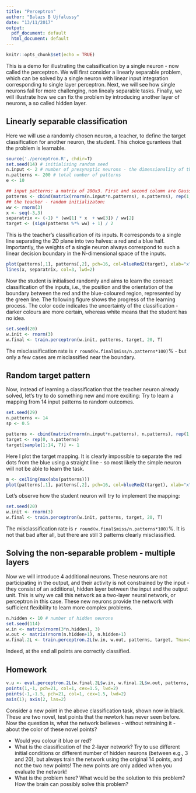 ```yaml
---
title: "Perceptron"
author: "Balazs B Ujfalussy"
date: "13/11/2017"
output:
  pdf_document: default
  html_document: default
---
```


```r
knitr::opts_chunk$set(echo = TRUE)
```


This is a demo for illustrating the calssification by a single neuron - now called the perceptron. We will first consider a linearly separable problem, which can be solved by a single neuron with linear input integration corresponding to single layer perceptron. Next, we will see how single neurons fail for more challenging, non linealy separable tasks. Finally, we will illustrate how we can fix the problem by introducing another layer of neurons, a so called hidden layer.


## Linearly separable classification

Here we will use a randomly chosen neuron, a teacher, to define the target classification for another neuron, the student. This choice gurantees that the problem is learnable. 

```r
source('./perceptron.R', chdir=T)
set.seed(14) # initialising random seed
n.input <- 2 # number of presynaptic neurons - the dimensionality of the problem
n.patterns <- 200 # total number of patterns
e <- 10

## input patterns: a matrix of 200x3. First and second column are Gaussian rundom numbers. The third is 1 - it corresponds to the bias of the neurons
patterns <- cbind(matrix(rnorm(n.input*n.patterns), n.patterns), rep(1, n.patterns)) 
## the teacher - random initializaton:
ww <- rnorm(3)
x <- seq(-3,3)
separatrix <- (-1) * (ww[1] * x  + ww[3]) / ww[2]
target <- (sign(patterns %*% ww) + 1) / 2
```

This is the teacher's classification of its inputs. It corresponds to a single line separating the 2D plane into two halves: a red and a blue half. Importantly, the weights of a single neuron always correspond to such a linear decision boundary in the N-dimensional space of the inputs. 


```r
plot(patterns[,1], patterns[,2], pch=16, col=blueRed2(target), xlab="x", ylab="y", cex=0.7)
lines(x, separatrix, col=3, lwd=2)
```

Now the student is initialised randomly and aims to learn the correact classification of the inputs, i.e., the position and the orientation of the boundary between the red and the blue-coloured region, represented by the green line. The following figure shows the progress of the learning process. The color code indicates the uncertainty of the classification - darker colours are more certain, whereas white means that the student has no idea.


```r
set.seed(20)
w.init <- rnorm(3)
w.final <- train.perceptron(w.init, patterns, target, 20, T)
```

The misclassification rate is `r round(w.final$miss/n.patterns*100)`% - but only a few cases are misclassified near the boundary.


## Random target pattern

Now, instead of learning a classification that the teacher neuron already solved, let's try to do something new and more exciting: Try to learn a mapping from 14 input patterns to random outcomes. 

```r
set.seed(29)
n.patterns <- 14
sp <- 0.5

patterns <- cbind(matrix(rnorm(n.input*n.patterns), n.patterns), rep(1, n.patterns))
target <- rep(0, n.patterns)
target[sample(1:14, 7)] <- 1
```

Here I plot the target mapping. It is clearly impossible to separate the red dots from the blue using a straight line - so most likely the simple neuron will not be able to learn the task.

```r
m <- ceiling(max(abs(patterns)))
plot(patterns[,1], patterns[,2], pch=16, col=blueRed2(target), xlab="x", ylab="y", cex=1.7, xlim=c(-m, m), ylim=c(-m, m))
```


Let's observe how the student neuron will try to implement the mapping: 
```r
set.seed(20)
w.init <- rnorm(3)
w.final <- train.perceptron(w.init, patterns, target, 20, T)
```

The misclassification rate is `r round(w.final$miss/n.patterns*100)`%. It is not that bad after all, but there are still 3 patterns clearly misclassified.

## Solving the non-separable problem - multiple layers

Now we will introduce 4 additional neurons. These neurons are not participating in the output, and their activity is not constrained by the input - they consist of an additional, hidden layer between the input and the output unit. This is why we call this network as a two-layer neural network, or perceptron in this case. These new neurons provide the network with sufficient flexibility to learn more complex problems.

```r
n.hidden <- 10 # number of hidden neurons
set.seed(114)
w.in <- matrix(rnorm(3*n.hidden), 3)
w.out <- matrix(rnorm(n.hidden+1), n.hidden+1)
w.final.2L <- train.perceptron.2L(w.in, w.out, patterns, target, Tmax=2000, e=10, graphics=T, verbose=F)
```

Indeed, at the end all points are correctly classified. 


## Homework

```r
v.u <- eval.perceptron.2L(w.final.2L$w.in, w.final.2L$w.out, patterns, T)
points(1,-1, pch=21, col=1, cex=1.5, lwd=2)
points(-1,-1.5, pch=21, col=1, cex=1.5, lwd=2)
axis(1); axis(2, las=2)

```


Consider a new point in the above classification task, shown now in black. These are two novel, test points that the newtork has never seen before. Now the question is, what the network believes - without retraining it - about the color of these novel points? 

* Would you colour it blue or red? 
* What is the classification of the 2-layer network? Try to use different initial conditions or different number of hidden neurons (between e.g., 3 and 20), but always train the network using the original 14 points, and not the two new points! The new points are only added when you evaluate the network!
* What is the problem here? What would be the solution to this problem? How the brain can possibly solve this problem?

